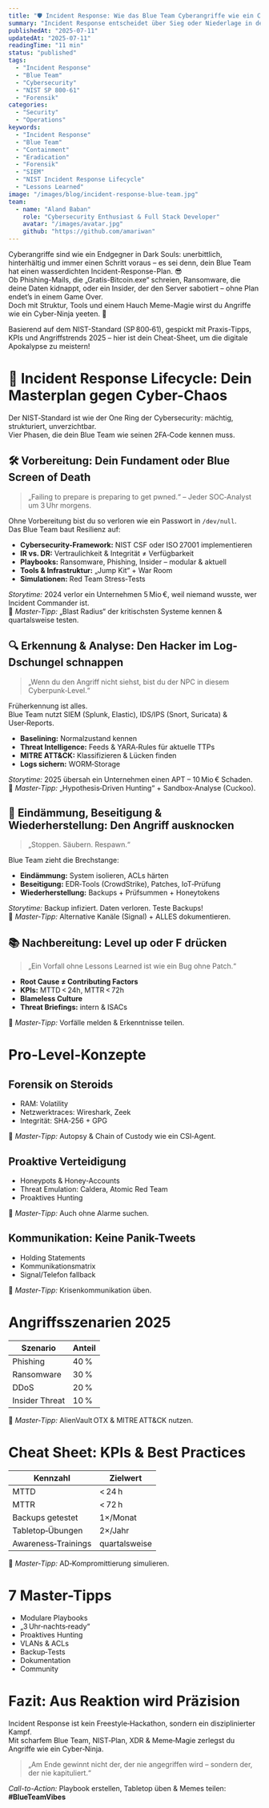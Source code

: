 ```yaml
---
title: "🛡️ Incident Response: Wie das Blue Team Cyberangriffe wie ein Cyber-Ninja zerlegt"
summary: "Incident Response entscheidet über Sieg oder Niederlage in der Cyberabwehr. Erfahre, wie das Blue Team Angriffe erkennt, eindämmt und das Unternehmen sicher durch die Krise führt."
publishedAt: "2025-07-11"
updatedAt: "2025-07-11"
readingTime: "11 min"
status: "published"
tags:
  - "Incident Response"
  - "Blue Team"
  - "Cybersecurity"
  - "NIST SP 800-61"
  - "Forensik"
categories:
  - "Security"
  - "Operations"
keywords:
  - "Incident Response"
  - "Blue Team"
  - "Containment"
  - "Eradication"
  - "Forensik"
  - "SIEM"
  - "NIST Incident Response Lifecycle"
  - "Lessons Learned"
image: "/images/blog/incident-response-blue-team.jpg"
team:
  - name: "Aland Baban"
    role: "Cybersecurity Enthusiast & Full Stack Developer"
    avatar: "/images/avatar.jpg"
    github: "https://github.com/amariwan"
---
```


Cyberangriffe sind wie ein Endgegner in Dark Souls: unerbittlich, hinterhältig und immer einen Schritt voraus – es sei denn, dein Blue Team hat einen wasserdichten Incident-Response-Plan. 😎  
Ob Phishing-Mails, die „Gratis-Bitcoin.exe“ schreien, Ransomware, die deine Daten kidnappt, oder ein Insider, der den Server sabotiert – ohne Plan endet’s in einem Game Over.  
Doch mit Struktur, Tools und einem Hauch Meme-Magie wirst du Angriffe wie ein Cyber-Ninja yeeten. 🥷  

Basierend auf dem NIST-Standard (SP 800‑61), gespickt mit Praxis-Tipps, KPIs und Angriffstrends 2025 – hier ist dein Cheat-Sheet, um die digitale Apokalypse zu meistern!


# 🔷 Incident Response Lifecycle: Dein Masterplan gegen Cyber-Chaos

Der NIST‑Standard ist wie der One Ring der Cybersecurity: mächtig, strukturiert, unverzichtbar.  
Vier Phasen, die dein Blue Team wie seinen 2FA‑Code kennen muss.


## 🛠️  Vorbereitung: Dein Fundament oder Blue Screen of Death

> „Failing to prepare is preparing to get pwned.“ – Jeder SOC‑Analyst um 3 Uhr morgens.


Ohne Vorbereitung bist du so verloren wie ein Passwort in `/dev/null`.  
Das Blue Team baut Resilienz auf:

- **Cybersecurity-Framework:** NIST CSF oder ISO 27001 implementieren
- **IR vs. DR:** Vertraulichkeit & Integrität ≠ Verfügbarkeit
- **Playbooks:** Ransomware, Phishing, Insider – modular & aktuell
- **Tools & Infrastruktur:** „Jump Kit“ + War Room
- **Simulationen:** Red Team Stress‑Tests

 *Storytime:* 2024 verlor ein Unternehmen 5 Mio €, weil niemand wusste, wer Incident Commander ist.  
🎯 *Master‑Tipp:* „Blast Radius“ der kritischsten Systeme kennen & quartalsweise testen.


## 🔍 Erkennung & Analyse: Den Hacker im Log-Dschungel schnappen

> „Wenn du den Angriff nicht siehst, bist du der NPC in diesem Cyberpunk‑Level.“

Früherkennung ist alles.  
Blue Team nutzt SIEM (Splunk, Elastic), IDS/IPS (Snort, Suricata) & User‑Reports.

- **Baselining:** Normalzustand kennen
- **Threat Intelligence:** Feeds & YARA‑Rules für aktuelle TTPs
- **MITRE ATT&CK:** Klassifizieren & Lücken finden
- **Logs sichern:** WORM‑Storage

 *Storytime:* 2025 übersah ein Unternehmen einen APT – 10 Mio € Schaden.  
🎯 *Master‑Tipp:* „Hypothesis‑Driven Hunting“ + Sandbox‑Analyse (Cuckoo).


##  🚧  Eindämmung, Beseitigung & Wiederherstellung: Den Angriff ausknocken

> „Stoppen. Säubern. Respawn.“

Blue Team zieht die Brechstange:

- **Eindämmung:** System isolieren, ACLs härten
- **Beseitigung:** EDR‑Tools (CrowdStrike), Patches, IoT‑Prüfung
- **Wiederherstellung:** Backups + Prüfsummen + Honeytokens

 *Storytime:* Backup infiziert. Daten verloren. Teste Backups!  
🎯 *Master‑Tipp:* Alternative Kanäle (Signal) + ALLES dokumentieren.


## 📚 Nachbereitung: Level up oder F drücken

> „Ein Vorfall ohne Lessons Learned ist wie ein Bug ohne Patch.“

- **Root Cause ≠ Contributing Factors**
- **KPIs:** MTTD < 24h, MTTR < 72h
- **Blameless Culture**
- **Threat Briefings:** intern & ISACs

🎯 *Master‑Tipp:* Vorfälle melden & Erkenntnisse teilen.


#  Pro-Level-Konzepte

## Forensik on Steroids
- RAM: Volatility
- Netzwerktraces: Wireshark, Zeek
- Integrität: SHA‑256 + GPG

🎯 *Master‑Tipp:* Autopsy & Chain of Custody wie ein CSI‑Agent.


## Proaktive Verteidigung
- Honeypots & Honey‑Accounts
- Threat Emulation: Caldera, Atomic Red Team
- Proaktives Hunting

🎯 *Master‑Tipp:* Auch ohne Alarme suchen.


## Kommunikation: Keine Panik-Tweets
- Holding Statements
- Kommunikationsmatrix
- Signal/Telefon fallback

🎯 *Master‑Tipp:* Krisenkommunikation üben.


#  Angriffsszenarien 2025

| **Szenario**         | **Anteil** |
|-----------------------|------------|
| Phishing              | 40 %       |
| Ransomware            | 30 %       |
| DDoS                  | 20 %       |
| Insider Threat        | 10 %       |

🎯 *Master‑Tipp:* AlienVault OTX & MITRE ATT&CK nutzen.


#  Cheat Sheet: KPIs & Best Practices

| **Kennzahl**         | **Zielwert** |
|-----------------------|---------------|
| MTTD                  | < 24 h       |
| MTTR                  | < 72 h       |
| Backups getestet      | 1×/Monat     |
| Tabletop‑Übungen      | 2×/Jahr      |
| Awareness‑Trainings   | quartalsweise |

🎯 *Master‑Tipp:* AD‑Kompromittierung simulieren.


#  7 Master-Tipps

- Modulare Playbooks  
- „3 Uhr‑nachts‑ready“  
- Proaktives Hunting  
- VLANs & ACLs  
- Backup‑Tests  
- Dokumentation  
- Community


# Fazit: Aus Reaktion wird Präzision

Incident Response ist kein Freestyle‑Hackathon, sondern ein disziplinierter Kampf.  
Mit scharfem Blue Team, NIST‑Plan, XDR & Meme‑Magie zerlegst du Angriffe wie ein Cyber‑Ninja. 

> „Am Ende gewinnt nicht der, der nie angegriffen wird – sondern der, der nie kapituliert.“

*Call-to-Action:* Playbook erstellen, Tabletop üben & Memes teilen: **#BlueTeamVibes**

